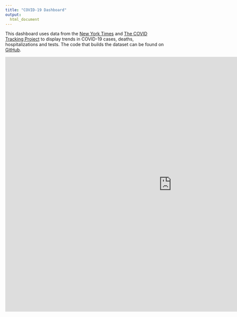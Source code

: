```yaml
---
title: "COVID-19 Dashboard"
output:
  html_document
---
```


This dashboard uses data from the [New York Times](https://github.com/nytimes/covid-19-data) and [The COVID Tracking Project](https://covidtracking.com/) to display trends in COVID-19 cases, deaths, hospitalizations and tests. The code that builds the dataset can be found on [GitHub](https://github.com/ckelly17/Coronavirus-Dashboard).


<iframe src="https://public.tableau.com/views/COVIDDashboard-Public/NationalOverview?:showVizHome=no&amp;:embed=true" scrolling="no"
 width="1050" height="805" frameBorder = "0"></iframe>